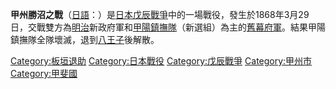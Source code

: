 {{warbox
| battle_name = 戊辰戰爭
| campaign = 甲州勝沼之戰
| colour_scheme = background:#ffccaa
| image = [[File:KoshuKatsunuma.jpg|300px]]
| caption = 甲州勝沼之戰之[[近藤勇|近藤勇]]
| conflict = 甲州勝沼之戰
| date = 1868年3月29日
| place = [[甲斐國|甲斐國]]勝沼（現[[山梨縣|山梨縣]][[甲州市|甲州市]]）
| result = 新政府軍勝利
| combatant1 = [[File:Flag_of_the_Japanese_Emperor.svg|23px]] 新政府軍
| combatant2 = [[File:Flag_of_the_Tokugawa_Shogunate.svg|23px]] [[德川幕府|德川幕府]]
| commander1 = [[板垣退助|板垣退助]]<br/>[[伊地知正治|伊地知正治]]<br/>（先鋒總督府參謀）
| commander2 = [[近藤勇|大久保剛]]（近藤勇）<br/>[[土方歲三|內藤隼人]]（土方歲三）<br/>（[[新選組|甲陽鎮撫隊]]）
| strength1 = 3000
| strength2 = 300
| casualties1 =
| casualties2 = 壞滅
}}
{{Campaignbox 戊辰戰爭}}
'''甲州勝沼之戰'''（[[日語|日語]]：{{lang|ja|甲州勝沼の戦い}}）是[[日本|日本]][[戊辰戰爭|戊辰戰爭]]中的一場戰役，發生於1868年3月29日，交戰雙方為[[明治|明治]]新政府軍和[[新選組|甲陽鎮撫隊]]（新選組）為主的[[德川幕府|舊幕府軍]]。結果甲陽鎮撫隊全隊壞滅，退到[[八王子|八王子]]後解散。

{{戰爭小作品}}
[[Category:板垣退助|Category:板垣退助]]
[[Category:日本戰役|Category:日本戰役]]
[[Category:戊辰戰爭|Category:戊辰戰爭]]
[[Category:甲州市|Category:甲州市]]
[[Category:甲斐國|Category:甲斐國]]